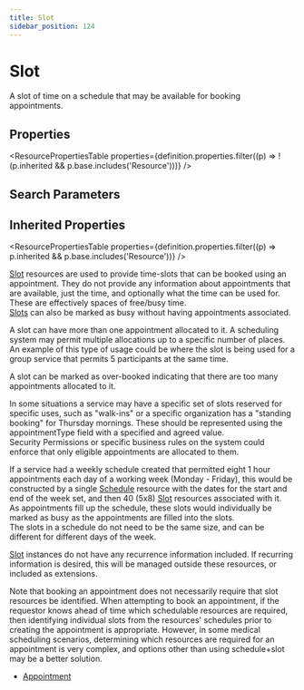 ```yaml
---
title: Slot
sidebar_position: 124
---
```


# Slot

A slot of time on a schedule that may be available for booking appointments.

<Tabs queryString="section">
<TabItem value="schema" label="Schema" default>


## Properties


<ResourcePropertiesTable properties={definition.properties.filter((p) => !(p.inherited && p.base.includes('Resource')))} />

## Search Parameters

<SearchParamsTable searchParams={definition.searchParameters} />

## Inherited Properties

<ResourcePropertiesTable properties={definition.properties.filter((p) => p.inherited && p.base.includes('Resource'))} />

</TabItem>
  <TabItem value="usage" label="Usage">
    <div> <a name="scope"></a>      <p>    <a href="/docs/api/fhir/resources/slot">Slot</a> resources are used to provide time-slots that can be booked using an appointment.    They do not provide any information about appointments that are available, just the time,    and optionally what the time can be used for. These are effectively spaces of free/busy time.<br/>       <a href="/docs/api/fhir/resources/slot">Slots</a> can also be marked as busy without having appointments associated.     </p>   <p>    A slot can have more than one appointment allocated to it. A scheduling system may permit    multiple allocations up to a specific number of places. An example of this type of usage        could be where the slot is being used for a group service that permits 5 participants at        the same time.   </p>   <p>    A slot can be marked as over-booked indicating that there are too many appointments allocated    to it.   </p>   <p>    In some situations a service may have a specific set of slots reserved for specific uses, such     as "walk-ins" or a specific organization has a "standing booking" for Thursday mornings.    These should be represented using the appointmentType field with a specified and agreed value.<br/>    Security Permissions or specific business rules on the system could enforce that only eligible    appointments are allocated to them.   </p>     <p>       If a service had a weekly schedule created that permitted eight 1 hour appointments each       day of a working week (Monday - Friday), this would be constructed by a single <a href="/docs/api/fhir/resources/schedule">Schedule</a>       resource with the dates for the start and end of the week set, and then 40 (5x8) <a href="/docs/api/fhir/resources/slot">Slot</a>        resources associated with it.<br/>       As appointments fill up the schedule, these slots would individually be marked as busy       as the appointments are filled into the slots.<br/>       The slots in a schedule do not need to be the same size, and can be different for different       days of the week.<br/>    </p><p>       <a href="/docs/api/fhir/resources/slot">Slot</a> instances do not have any recurrence information included. If recurring information is       desired, this will be managed outside these resources, or included as extensions.    </p>    <p>       Note that booking an appointment does not necessarily require that slot resources be identified.    When attempting to book an appointment, if the requestor knows ahead of time which schedulable      resources are required, then identifying individual slots from the resources' schedules prior to creating    the appointment is appropriate.    However, in some medical scheduling scenarios, determining which resources are required for an appointment    is very complex, and options other than using schedule+slot may be a better solution.         </p>     <p></p>   </div>
    </TabItem>
  
  
  <TabItem value="referencedBy" label="Referenced By">
    <ul><li><a href="/docs/api/fhir/resources/appointment">Appointment</a></li></ul>
    </TabItem>

</Tabs>
